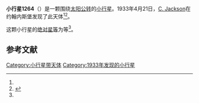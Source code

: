 {{Infobox planet
| bgcolour = #FFFFC0
| name = 1264 Letaba
| symbol = 
| image = 
| caption = 
| discovery = yes
| discovery_ref = 
| discoverer = [[C._Jackson|C. Jackson]]
| discovery_site = [[约翰内斯堡|约翰内斯堡]] 
| discovered = 1933年4月21日
| designations = yes
| mp_name = 1264
| named_after = 
| alt_names = 1933 HG
| mp_category = 
| orbit_ref = <ref name="a">[http://ssd.jpl.nasa.gov/sbdb.cgi?sstr=1264 ] {{Wayback|url=http://ssd.jpl.nasa.gov/sbdb.cgi?sstr=1264 |date=20140817054250 }}，小行星數據庫瀏覽器（JPL Small-Body Database Browser）－[[美国国家航空航天局|美国国家航空航天局]]喷气推进实验室</ref>
| epoch = 2008年5月14日
| aphelion = 3.3122932
| perihelion = 2.4128454
| semimajor = 
| eccentricity = 0.1571050
| period = 1769.0187327
| avg_speed = 
| inclination = 25.02148
| asc_node = 235.26882
| mean_anomaly = 142.82305
| arg_peri = 29.85463
| satellites = 
| physical_characteristics = yes
| dimensions = 
| mass = 
| density = 
| surface_grav = 
| escape_velocity = 
| sidereal_day = 
| axial_tilt = 
| pole_ecliptic_lat = 
| pole_ecliptic_lon = 
| albedo = 0.0725
| temperatures= 
| temp_name1 = 
| mean_temp_1 = 
| max_temp_1 = 
| temp_name2 = 
| max_temp_2 = 
| spectral_type = 
| abs_magnitude = 9.10
}}

'''小行星1264'''（{{lang-en|1264 Letaba}}）是一颗围绕[[太阳|太阳]][[公转|公转]]的[[小行星|小行星]]。1933年4月21日，[[C._Jackson|C. Jackson]]在约翰内斯堡发现了此天体<ref name="a" /><ref>{{cite news|title=小行星列表|url=http://cfa-www.harvard.edu/iau/lists/NumberedMPs.txt|accessdate=2013-07-08|newspaper=哈佛大学|archive-date=2008-05-17|archive-url=https://web.archive.org/web/20080517010638/http://cfa-www.harvard.edu/iau/lists/NumberedMPs.txt|dead-url=no}}</ref>。

这颗小行星的[[绝对星等|绝对星等]]为等<ref name="a" />。

==参考文献==
{{reflist}}
{{Minor Planet Number|[[小行星1263|小行星1263]]|[[小行星1265|小行星1265]]}}

{{小天体}}

[[Category:小行星带天体|Category:小行星带天体]]
[[Category:1933年发现的小行星|Category:1933年发现的小行星]]

{{asteroid-stub}}